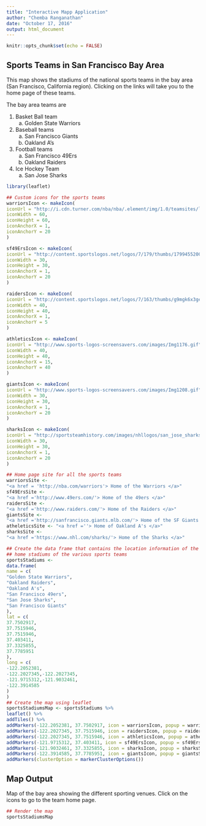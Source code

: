 ```yaml
---
title: "Interactive Mapp Application"
author: "Chemba Ranganathan"
date: "October 17, 2016"
output: html_document
---
```



```r
knitr::opts_chunk$set(echo = FALSE)
```

## Sports Teams in San Francisco Bay Area
This map shows the stadiums of the national sports teams in  the bay area (San Francisco, California region). Clicking on the links will take you to the home page of these teams.

The bay area teams are

1. Basket Ball team
    a.  Golden State Warriors 
    
2. Baseball teams
    a. San Francisco Giants
    b. Oakland A's
    
3. Football teams
    a. San Francisco 49Ers
    b. Oakland Raiders
    
4. Ice Hockey Team
    a. San Jose Sharks
    
```r
library(leaflet)

## Custom icons for the sports teams
warriorsIcon <- makeIcon(
iconUrl = "http://i.cdn.turner.com/nba/nba/.element/img/1.0/teamsites/logos/teamlogos_500x500/gsw.png",
iconWidth = 60,
iconHeight = 60,
iconAnchorX = 1,
iconAnchorY = 20
)

sf49ErsIcon <- makeIcon(
iconUrl = "http://content.sportslogos.net/logos/7/179/thumbs/17994552009.gif",
iconWidth = 30,
iconHeight = 30,
iconAnchorX = 1,
iconAnchorY = 20
)

raidersIcon <- makeIcon(
iconUrl = "http://content.sportslogos.net/logos/7/163/thumbs/g9mgk6x3ge26t44cccm9oq1vl.gif",
iconWidth = 40,
iconHeight = 40,
iconAnchorX = 1,
iconAnchorY = 5
)

athleticsIcon <- makeIcon(
iconUrl = "http://www.sports-logos-screensavers.com/images/Img1176.gif",
iconWidth = 40,
iconHeight = 40,
iconAnchorX = 15,
iconAnchorY = 40
)

giantsIcon <- makeIcon(
iconUrl = "http://www.sports-logos-screensavers.com/images/Img1208.gif",
iconWidth = 30,
iconHeight = 30,
iconAnchorX = 1,
iconAnchorY = 20
)

sharksIcon <- makeIcon(
iconUrl = "http://sportsteamhistory.com/images/nhllogos/san_jose_sharks.png",
iconWidth = 30,
iconHeight = 30,
iconAnchorX = 1,
iconAnchorY = 20
)

## Home page site for all the sports teams
warriorsSite <-
"<a href = 'http://nba.com/warriors'> Home of the Warriors </a>"
sf49ErsSite <-
"<a href ='http://www.49ers.com/'> Home of the 49ers </a>"
raidersSite <-
"<a href ='http://www.raiders.com/'> Home of the Raiders </a>"
giantsSite <-
"<a href ='http://sanfrancisco.giants.mlb.com/'> Home of the SF Giants </a>"
atheleticsSite <- "<a href =''> Home of Oakland A's </a>"
sharksSite <-
"<a href ='https://www.nhl.com/sharks/'> Home of the Sharks </a>"

## Create the data frame that contains the location information of the
## home stadiums of the various sports teams
sportsStadiums <-
data.frame(
name = c(
"Golden State Warriors",
"Oakland Raiders",
"Oakland A's",
"San Francisco 49ers",
"San Jose Sharks",
"San Francisco Giants"
),
lat = c(
37.7502917,
37.7515946,
37.7515946,
37.403411,
37.3325855,
37.7785951
),
long = c(
-122.2052381,
-122.2027345,-122.2027345,
-121.9715312,-121.9032461,
-122.3914585
)
)
## Create the map using leaflet
sportsStadiumsMap <- sportsStadiums %>%
leaflet() %>%
addTiles() %>%
addMarkers(-122.2052381, 37.7502917, icon = warriorsIcon, popup = warriorsSite) %>%
addMarkers(-122.2027345, 37.7515946, icon = raidersIcon, popup = raidersSite) %>%
addMarkers(-122.2027345, 37.7515946, icon = athleticsIcon, popup = atheleticsSite) %>%
addMarkers(-121.9715312, 37.403411, icon = sf49ErsIcon, popup = sf49ErsSite) %>%
addMarkers(-121.9032461, 37.3325855, icon = sharksIcon, popup = sharksSite) %>%
addMarkers(-122.3914585, 37.7785951, icon = giantsIcon, popup = giantsSite) %>%
addMarkers(clusterOption = markerClusterOptions()) 

```

## Map Output

Map of the bay area showing the different sporting venues. Click on the icons to go to the team home page.

```r
## Render the map
sportsStadiumsMap

```
